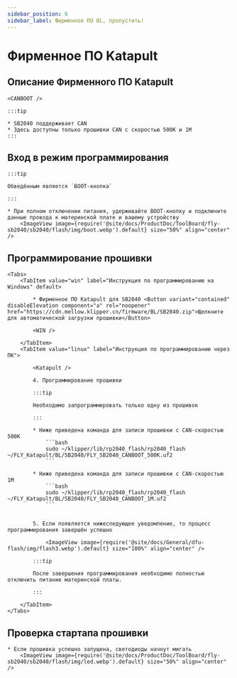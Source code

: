 ```yaml
---
sidebar_position: 6
sidebar_label: Фирменное ПО BL, пропустить!
---
```







# Фирменное ПО Katapult

## Описание Фирменного ПО Katapult

    <CANBOOT />

    :::tip

    * SB2040 поддерживает CAN
    * Здесь доступны только прошивки CAN с скоростью 500K и 1M
    :::

## Вход в режим программирования

    :::tip

    Обведённым является `BOOT-кнопка`

    :::

    * При полном отключении питания, удерживайте BOOT-кнопку и подключите данные провода к материнской плате и вашему устройству
        <ImageView image={require('@site/docs/ProductDoc/ToolBoard/fly-sb2040/sb2040/flash/img/boot.webp').default} size="50%" align="center" />

## Программирование прошивки
    <Tabs>
        <TabItem value="win" label="Инструкция по программированию на Windows" default>

            * Фирменное ПО Katapult для SB2040 <Button variant="contained" disableElevation component="a" rel="noopener" href="https://cdn.mellow.klipper.cn/firmware/BL/SB2040.zip">Щелкните для автоматической загрузки прошивки</Button>

            <WIN />
            
        </TabItem>
        <TabItem value="linux" label="Инструкция по программированию через ПК">

            <Katapult />

            4. Программирование прошивки

            :::tip

            Необходимо запрограммировать только одну из прошивок

            :::

            * Ниже приведена команда для записи прошивки с CAN-скоростью 500K
                ```bash
                sudo ~/klipper/lib/rp2040_flash/rp2040_flash ~/FLY_Katapult/BL/SB2040/FLY_SB2040_CANBOOT_500K.uf2
                ```
                       
            * Ниже приведена команда для записи прошивки с CAN-скоростью 1M
                ```bash
                sudo ~/klipper/lib/rp2040_flash/rp2040_flash ~/FLY_Katapult/BL/SB2040/FLY_SB2040_CANBOOT_1M.uf2
                ```


            5. Если появляется нижеследующее уведомление, то процесс программирования завершён успешно

                <ImageView image={require('@site/docs/General/dfu-flash/img/flash3.webp').default} size="100%" align="center" />

            :::tip

            После завершения программирования необходимо полностью отключить питание материнской платы.

            :::

        </TabItem>
    </Tabs>

## Проверка стартапа прошивки

    * Если прошивка успешно запущена, светодиоды начнут мигать
        <ImageView image={require('@site/docs/ProductDoc/ToolBoard/fly-sb2040/sb2040/flash/img/led.webp').default} size="50%" align="center" />
